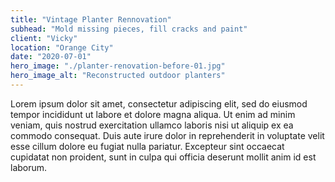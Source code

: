 ```yaml
---
title: "Vintage Planter Rennovation"
subhead: "Mold missing pieces, fill cracks and paint"
client: "Vicky"
location: "Orange City"
date: "2020-07-01"
hero_image: "./planter-renovation-before-01.jpg"
hero_image_alt: "Reconstructed outdoor planters"
---
```


Lorem ipsum dolor sit amet, consectetur adipiscing elit, sed do eiusmod tempor incididunt ut labore et dolore magna aliqua. Ut enim ad minim veniam, quis nostrud exercitation ullamco laboris nisi ut aliquip ex ea commodo consequat. Duis aute irure dolor in reprehenderit in voluptate velit esse cillum dolore eu fugiat nulla pariatur. Excepteur sint occaecat cupidatat non proident, sunt in culpa qui officia deserunt mollit anim id est laborum.
